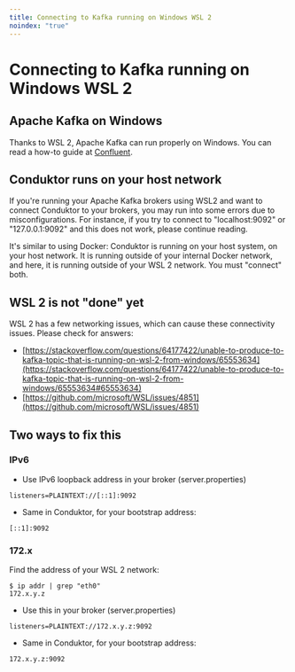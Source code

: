 ```yaml
---
title: Connecting to Kafka running on Windows WSL 2
noindex: "true"
---
```


# Connecting to Kafka running on Windows WSL 2

## Apache Kafka on Windows

Thanks to WSL 2, Apache Kafka can run properly on Windows. You can read a how-to guide at [Confluent](https://www.confluent.io/blog/set-up-and-run-kafka-on-windows-linux-wsl-2/#start-kafka-cluster).

## Conduktor runs on your host network

If you're running your Apache Kafka brokers using WSL2 and want to connect Conduktor to your brokers, you may run into some errors due to misconfigurations. For instance, if you try to connect to "localhost:9092" or "127.0.0.1:9092" and this does not work, please continue reading.

It's similar to using Docker: Conduktor is running on your host system, on your host network. It is running outside of your internal Docker network, and here, it is running outside of your WSL 2 network. You must "connect" both.

## WSL 2 is not "done" yet

WSL 2 has a few networking issues, which can cause these connectivity issues. Please check for answers:

- [https://stackoverflow.com/questions/64177422/unable-to-produce-to-kafka-topic-that-is-running-on-wsl-2-from-windows/65553634](https://stackoverflow.com/questions/64177422/unable-to-produce-to-kafka-topic-that-is-running-on-wsl-2-from-windows/65553634#65553634)
- [https://github.com/microsoft/WSL/issues/4851](https://github.com/microsoft/WSL/issues/4851)

## Two ways to fix this

### IPv6

- Use IPv6 loopback address in your broker \(server.properties\)

```text
listeners=PLAINTEXT://[::1]:9092
```

- Same in Conduktor, for your bootstrap address:

```text
[::1]:9092
```

### 172.x

Find the address of your WSL 2 network:

```text
$ ip addr | grep "eth0"
172.x.y.z
```

- Use this in your broker \(server.properties\)

```text
listeners=PLAINTEXT://172.x.y.z:9092
```

- Same in Conduktor, for your bootstrap address:

```text
172.x.y.z:9092
```
